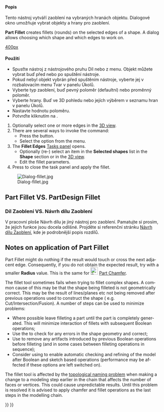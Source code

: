 <languages/>

<div lang="en" dir="ltr" class="mw-content-ltr">
{{Docnav
|[[Part_Scale|Scale]]
|[[Part_Chamfer|Chamfer]]
|[[Part_Workbench|Part]]
|IconL=Part_Scale.svg
|IconR=Part_Chamfer.svg
|IconC=Workbench_Part.svg
}}
</div>

<div class="mw-translate-fuzzy">
{{GuiCommand/cs|Name=Part Fillet|Name/cs=Díl Zaoblení|MenuLocation=Díl → Zaoblení|Workbenches=[[Part_Workbench/cs|Díl]], Kompletace|SeeAlso=[[Part Chamfer/cs|Díl Zkosení]]}}
</div>

<span id="Description"></span>
<div class="mw-translate-fuzzy">
==== Popis ====
Tento nástroj vytváří zaoblení na vybraných hranách objektu. Dialogové okno umožňuje vybrat objekty a hrany pro zaoblení.
</div>

<div lang="en" dir="ltr" class="mw-content-ltr">
'''Part Fillet''' creates fillets (rounds) on the selected edges of a shape. A dialog allows choosing which shape and which edges to work on.
</div>

[[image:Part_fillet_plate.PNG|400px]]
<div lang="en" dir="ltr" class="mw-content-ltr">
{{Caption|Plate with filleted corners}}
</div>

<span id="Usage"></span>
<div class="mw-translate-fuzzy">
==== Použití ====
* Spusťte nástroj z nástrojového pruhu Díl nebo z menu. Objekt můžete vybrat buď před nebo po spuštění nástroje.
* Pokud nebyl objekt vybrán před spuštěním nástroje, vyberte jej v rozbalovacím menu Tvar v panelu Úkolů.
* Vyberte typ zaoblení, buď pevný poloměr (defaultní) nebo proměnný poloměr.
* Vyberte hrany. Buď ve 3D pohledu nebo jejích výběrem v seznamu hran v panelu Úkolů.
* Nastavte hodnotu poloměru.
* Potvrďte kliknutím na {{KEY|OK}}.
</div>

<div lang="en" dir="ltr" class="mw-content-ltr">
# Optionally select one or more edges in the [[3D_view|3D view]].
# There are several ways to invoke the command:
#* Press the {{Button|[[Image:Part_Fillet.svg|16px]] Fillet...}} button.
#* Select the {{MenuCommand|Part → [[Image:Part_Fillet.svg|16px]] Fillet...}} option from the menu.
# The '''Fillet Edges''' [[Task_panel|Tasks panel]] opens.
#* Optionally (re-) select an item in the '''Selected shapes''' list in the '''Shape''' section or in the [[3D_view|3D view]].
#* Edit the fillet parameters.
# Press {{Button|OK}} to close the task panel and apply the fillet.
</div>

<div class="mw-translate-fuzzy">
[[Image:Dialog-fillet.jpg]]
</div>

<div lang="en" dir="ltr" class="mw-content-ltr">
== Part Fillet VS. PartDesign Fillet ==
</div>

<div class="mw-translate-fuzzy">
=== Díl Zaoblení VS. Návrh dílu Zaoblení ===
V pracovní ploše Návrh dílu je jiný nástroj pro zaoblení. Pamatujte si prosím, že jejich funkce jsou docela odlišné. Projděte si referenční stránku [[PartDesign Fillet/cs|Návrh dílu Zaoblení]], kde je podrobnější popis rozdílů.
</div>

<div lang="en" dir="ltr" class="mw-content-ltr">
== Notes on application of Part Fillet ==
</div>

<div lang="en" dir="ltr" class="mw-content-ltr">
Part Fillet might do nothing if the result would touch or cross the next adjacent edge. Consequently, if you do not obtain the expected result, try with a smaller '''Radius''' value. This is the same for [[Image:Part_Chamfer.svg|24px]] [[Part_Chamfer|Part Chamfer]].
</div>

<div lang="en" dir="ltr" class="mw-content-ltr">
The fillet tool sometimes fails when trying to fillet complex shapes. A common cause of this may be that the shape being filleted is not geometrically correct. This may be the result of lines/planes etc not being removed after previous operations used to construct the shape ( e.g. Cut/Intersection/Fusion). A number of steps can be used to minimize problems:
* Where possible leave filleting a part until the part is completely generated. This will minimize interaction of fillets with subsequent Boolean operations;
* Use the {{MenuCommand|Part → Check Geometry}} to check for any errors in the shape geometry and correct;
* Use {{MenuCommand|Part → Create a copy → Refine shape}} to remove any artifacts introduced by previous Boolean operations before filleting (and in some cases between filleting operations in sequence);
* Consider using {{MenuCommand|Edit → Preferences → PartDesign}} to enable automatic checking and refining of the model after Boolean and sketch based operations (performance may be affected if these options are left switched on).
</div> 

<div lang="en" dir="ltr" class="mw-content-ltr">
The fillet tool is affected by the [[Topological_naming_problem|topological naming problem]] when making a change to a modeling step earlier in the chain that affects the number of faces or vertices. This could cause unpredictable results. Until this problem is resolved it is advised to apply chamfer and fillet operations as the last steps in the modelling chain.
</div>


<div lang="en" dir="ltr" class="mw-content-ltr">
{{Docnav
|[[Part_Scale|Scale]]
|[[Part_Chamfer|Chamfer]]
|[[Part_Workbench|Part]]
|IconL=Part_Scale.svg
|IconR=Part_Chamfer.svg
|IconC=Workbench_Part.svg
}}
</div>

{{Part_Tools_navi{{#translation:}}}}
{{Userdocnavi{{#translation:}}}}